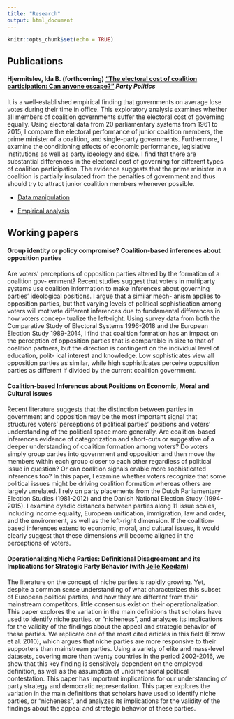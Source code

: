 ```yaml
---
title: "Research"
output: html_document
---
```


```r
knitr::opts_chunk$set(echo = TRUE)
```

## Publications
#### Hjermitslev, Ida B. (forthcoming) ["The electoral cost of coalition participation: Can anyone escape?"](http://journals.sagepub.com/doi/abs/10.1177/1354068818794216) *Party Politics*

It is a well-established empirical finding that governments on average lose votes during their time in office. This exploratory analysis examines whether all members of coalition governments suffer the electoral cost of governing equally. Using electoral data from 20 parliamentary systems from 1961 to 2015, I compare the electoral performance of junior coalition members, the prime minister of a coalition, and single-party governments. Furthermore, I examine the conditioning effects of economic performance, legislative institutions as well as party ideology and size. I find that there are substantial differences in the electoral cost of governing for different types of coalition participation. The evidence suggests that the prime minister in a coalition is partially insulated from the penalties of government and thus should try to attract junior coalition members whenever possible.
  
  * [Data manipulation](files/ElectoralCostData.R)
  
  * [Empirical analysis](files/ElectoralCostAnalysis.R)
  
  
## Working papers
#### Group identity or policy compromise? Coalition-based inferences about opposition parties

Are voters’ perceptions of opposition parties altered by the formation of a coalition gov- ernment? Recent studies suggest that voters in multiparty systems use coalition information to make inferences about governing parties’ ideological positions. I argue that a similar mech- anism applies to opposition parties, but that varying levels of political sophistication among voters will motivate different inferences due to fundamental differences in how voters concep- tualize the left-right. Using survey data from both the Comparative Study of Electoral Systems 1996-2018 and the European Election Study 1989-2014, I find that coalition formation has an impact on the perception of opposition parties that is comparable in size to that of coalition partners, but the direction is contingent on the individual level of education, polit- ical interest and knowledge. Low sophisticates view all opposition parties as similar, while high sophisticates perceive opposition parties as different if divided by the current coalition government.

#### Coalition-based Inferences about Positions on Economic, Moral and Cultural Issues

Recent literature suggests that the distinction between parties in government and opposition may be the most important signal that structures voters’ perceptions of political parties’ positions and voters’ understanding of the political space more generally. Are coalition-based inferences evidence of categorization and short-cuts or suggestive of a deeper understanding of coalition formation among voters?  Do voters simply group parties into government and opposition and then move the members within each group closer to each other regardless of political issue in question? Or can coalition signals enable more sophisticated inferences too?
In this paper, I examine whether voters recognize that some political issues might be driving coalition formation whereas others are largely unrelated. I rely on party placements from the Dutch Parliamentary Election Studies (1981-2012) and the Danish National Election Study (1994-2015). I examine dyadic distances between parties along 11 issue scales, including income equality, European unification, immigration, law and order, and the environment, as well as the left-right dimension. If the coalition-based inferences extend to economic, moral, and cultural issues, it would clearly suggest that these dimensions will become aligned in the perceptions of voters. 

#### Operationalizing Niche Parties: Definitional Disagreement and its Implications for Strategic Party Behavior (with [Jelle Koedam](http://jellekoedam.com))

The literature on the concept of niche parties is rapidly growing. Yet, despite a common sense understanding of what characterizes this subset of European political parties, and how they are different from their mainstream competitors, little consensus exist on their operationalization. This paper explores the variation in the main definitions that scholars have used to identify niche parties, or “nicheness”, and analyzes its implications for the validity of the findings about the appeal and strategic behavior of these parties. We replicate one of the most cited articles in this field (Ezrow et al. 2010), which argues that niche parties are more responsive to their supporters than mainstream parties. Using a variety of elite and mass-level datasets, covering more than twenty countries in the period 2002-2016, we show that this key finding is sensitively dependent on the employed definition, as well as the assumption of unidimensional political contestation. This paper has important implications for our understanding of party strategy and democratic representation. This paper explores the variation in the main definitions that scholars have used to identify niche parties, or “nicheness”, and analyzes its implications for the validity of the findings about the appeal and strategic behavior of these parties.

